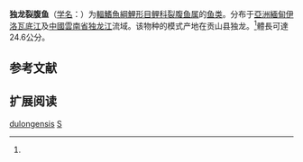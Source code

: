 {{Speciesbox
| name = 独龙裂腹鱼
| status = 
| status_system = 
| image = 
| genus = Schizothorax
| species = dulongensis
| authority = Huang, 1985<ref name='id6265'>{{cite web| url =http://www.bioinfo.cn/db05/BjdwSpecies.php?action=view&id=6265| title =独龙裂腹鱼| work =中国动物物种编目数据库| publisher =中国科学院微生物研究所| author =中国科学院动物研究所| accessdate =2009-04-11| deadurl =yes| archiveurl =https://web.archive.org/web/20160305042841/http://www.bioinfo.cn/db05/BjdwSpecies.php?action=view&id=6265| archivedate =2016-03-05}}</ref>
}}

'''独龙裂腹鱼'''（[[学名|学名]]：{{lang|la|''Schizothorax dulongensis''}}）为[[輻鰭魚綱|輻鰭魚綱]][[鯉形目|鯉形目]][[鲤科|鲤科]][[裂腹鱼属|裂腹鱼属]]的[[鱼类|鱼类]]。分布于[[亞洲|亞洲]][[緬甸|緬甸]][[伊洛瓦底江|伊洛瓦底江]]及[[中國|中國]][[雲南省|雲南省]][[独龙江|独龙江]]流域。该物种的模式产地在贡山县独龙。<ref name='id6265'/>體長可達24.6公分。

== 参考文献 ==
{{reflist}}

== 扩展阅读 ==
{{refbegin}}
{{wikispecies-inline|Schizothorax dulongensis|独龙裂腹鱼}}
{{refend}}
{{Taxonbar|from=Q1040739}}

[[Category:裂腹鱼属|dulongensis]]
[[Category:1985年描述的魚類|S]]


{{鯉形目小作品}}